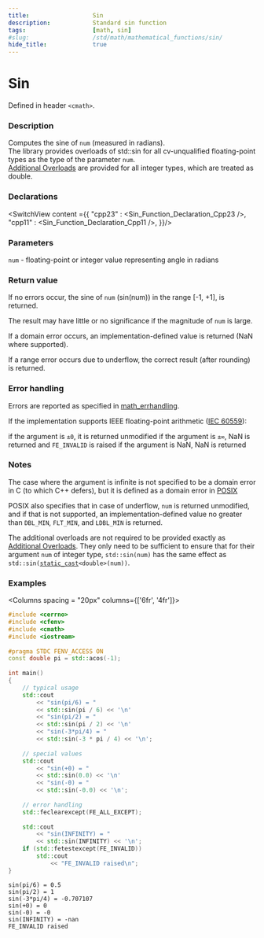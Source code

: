 ```yaml
---
title:                  Sin
description:            Standard sin function
tags:                   [math, sin]
#slug:                  /std/math/mathematical_functions/sin/
hide_title:             true
---
```




# Sin

Defined in header `<cmath>`.

### Description
Computes the sine of <code>num</code> (measured in radians). <br/>
<Since v='cpp23'>The library provides overloads of std::sin for all cv-unqualified floating-point types as the type of the parameter <code>num</code>. </Since><br/>
<Since v='cpp11'><a href='#declarations'>Additional Overloads</a> are provided for all integer types, which are treated as <span class='col-lb'>double</span>.</Since>

### Declarations

<SwitchView content ={{
    "cpp23" : <Sin_Function_Declaration_Cpp23 />,
    "cpp11" : <Sin_Function_Declaration_Cpp11 />,
}}/>

### Parameters
 
&#8203;<code>num</code> - floating-point or integer value representing angle in radians

### Return value
If no errors occur, the sine of <code>num</code> (sin(num)) in the range [-1, +1], is returned.

<Until v='cpp11'>The result may have little or no significance if the magnitude of <code>num</code> is large.</Until>

If a domain error occurs, an implementation-defined value is returned (NaN where supported).

If a range error occurs due to underflow, the correct result (after rounding) is returned.

### Error handling
Errors are reported as specified in <a href='/docs/std/math/math_errhandling'>math_errhandling</a>.

If the implementation supports IEEE floating-point arithmetic (<a href='https://www.iso.org/standard/80985.html'>IEC 60559</a>):

if the argument is `±0`, it is returned unmodified
if the argument is `±∞`, NaN is returned and `FE_INVALID` is raised
if the argument is NaN, NaN is returned

### Notes
The case where the argument is infinite is not specified to be a domain error in C (to which C++ defers), but it is defined as a domain error in 
[POSIX](https://pubs.opengroup.org/onlinepubs/9699919799/functions/sin.html)

POSIX also specifies that in case of underflow, <code>num</code> is returned unmodified, and if that is not supported, an implementation-defined 
value no greater than `DBL_MIN`, `FLT_MIN`, and `LDBL_MIN` is returned.

The additional overloads are not required to be provided exactly as <a href='#declarations'>Additional Overloads</a>. 
They only need to be sufficient to ensure that for their argument <code>num</code> of integer type, 
`std::sin(num)` has the same effect as <code>std::sin(<a href='/docs/std/lang-support/static_cast'>static_cast</a>&lt;<span class='col-lb'>double</span>&gt;(num))</code>.

### Examples

<Columns spacing = "20px" columns={['6fr', '4fr']}>
<div>

```cpp
#include <cerrno>
#include <cfenv>
#include <cmath>
#include <iostream>
 
#pragma STDC FENV_ACCESS ON
const double pi = std::acos(-1);
 
int main()
{
    // typical usage
    std::cout 
        << "sin(pi/6) = " 
        << std::sin(pi / 6) << '\n'
        << "sin(pi/2) = " 
        << std::sin(pi / 2) << '\n'
        << "sin(-3*pi/4) = " 
        << std::sin(-3 * pi / 4) << '\n';
 
    // special values
    std::cout 
        << "sin(+0) = " 
        << std::sin(0.0) << '\n'
        << "sin(-0) = " 
        << std::sin(-0.0) << '\n';
 
    // error handling 
    std::feclearexcept(FE_ALL_EXCEPT);
 
    std::cout 
        << "sin(INFINITY) = " 
        << std::sin(INFINITY) << '\n';
    if (std::fetestexcept(FE_INVALID))
        std::cout 
            << "FE_INVALID raised\n";
}

```

</div><div>

```plaintext title="Possible Result"
sin(pi/6) = 0.5
sin(pi/2) = 1
sin(-3*pi/4) = -0.707107
sin(+0) = 0
sin(-0) = -0
sin(INFINITY) = -nan
FE_INVALID raised
```

</div>
</Columns>
